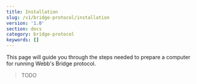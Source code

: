 ```yaml
---
title: Installation
slug: /v1/bridge-protocol/installation
version: '1.0'
section: docs
category: bridge-protocol
keywords: []
---
```


This page will guide you through the steps needed to prepare a computer for running Webb's Bridge protocol.

> TODO 


